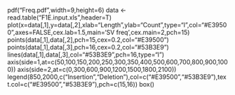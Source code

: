 pdf("Freq.pdf",width=9,height=6)
data <- read.table("F1E.input.xls",header=T)
plot(x=data[,1],y=data[,2],xlab="Length",ylab="Count",type="l",col="#E39500",axes=FALSE,cex.lab=1.5,main='SV freq',cex.main=2,pch=15)
points(data[,1],data[,2],pch=15,cex=0.2,col="#E39500")
points(data[,1],data[,3],pch=16,cex=0.2,col="#53B3E9")
lines(data[,1],data[,3],col="#53B3E9",pch=16,type="l")
axis(side=1,at=c(50,100,150,200,250,300,350,400,500,600,700,800,900,1000))
axis(side=2,at=c(0,300,600,900,1200,1500,1800,2100))
legend(850,2000,c("Insertion","Deletion"),col=c("#E39500","#53B3E9"),text.col=c("#E39500","#53B3E9"),pch=c(15,16))
box()

